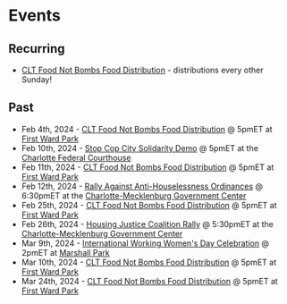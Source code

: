 # Events

## Recurring
- [CLT Food Not Bombs Food Distribution](https://www.instagram.com/clt_food_not_bombs/) - distributions every other Sunday!

## Past
- Feb 4th, 2024 - [CLT Food Not Bombs Food Distribution](https://www.instagram.com/p/C25vNpfSa5o/?igsh=MzRlODBiNWFlZA==) @ 5pmET at [First Ward Park](https://maps.app.goo.gl/VHFqDf3cJdkD9sVT8)
- Feb 10th, 2024 - [Stop Cop City Solidarity Demo](https://www.instagram.com/p/C3HFaHhuqFA/?igsh=MzRlODBiNWFlZA==) @ 5pmET at the [Charlotte Federal Courthouse](https://maps.app.goo.gl/32Qpc9PFZrYL2DHR9)
- Feb 11th, 2024 - [CLT Food Not Bombs Food Distribution](https://www.instagram.com/p/C3Gmh6PJMf9/?igsh=MzRlODBiNWFlZA==) @ 5pmET at [First Ward Park](https://maps.app.goo.gl/VHFqDf3cJdkD9sVT8) 
- Feb 12th, 2024 - [Rally Against Anti-Houselessness Ordinances](https://www.instagram.com/p/C3IcHEmunub/?igsh=MzRlODBiNWFlZA==) @ 6:30pmET at the [Charlotte-Mecklenburg Government Center](https://maps.app.goo.gl/89HhBwJQnbpaShox8)
- Feb 25th, 2024 - [CLT Food Not Bombs Food Distribution](https://www.instagram.com/p/C3obWx_O5un/?igsh=MzRlODBiNWFlZA==) @ 5pmET at [First Ward Park](https://maps.app.goo.gl/VHFqDf3cJdkD9sVT8)
- Feb 26th, 2024 - [Housing Justice Coalition Rally](https://www.instagram.com/p/C3BXpGgJdTy/?igsh=MzRlODBiNWFlZA==) @ 5:30pmET at the [Charlotte-Mecklenburg Government Center](https://maps.app.goo.gl/89HhBwJQnbpaShox8)
- Mar 9th, 2024 - [International Working Women's Day Celebration](https://www.instagram.com/p/C3EE04Qu0Dn/) @ 2pmET at [Marshall Park](https://maps.app.goo.gl/j38AbFmwndEVr9bT9)
- Mar 10th, 2024 - [CLT Food Not Bombs Food Distribution](https://www.instagram.com/p/C3obWx_O5un/?igsh=MzRlODBiNWFlZA==) @ 5pmET at [First Ward Park](https://maps.app.goo.gl/VHFqDf3cJdkD9sVT8)
- Mar 24th, 2024 - [CLT Food Not Bombs Food Distribution](https://www.instagram.com/p/C3obWx_O5un/?igsh=MzRlODBiNWFlZA==) @ 5pmET at [First Ward Park](https://maps.app.goo.gl/VHFqDf3cJdkD9sVT8)